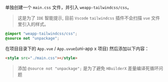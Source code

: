 单独创建一个 `main.css` 文件，并引入 `weapp-tailwindcss/css`。

> 这是为了 `IDE` 智能提示, 目前 `Vscode` `tailwindcss` 插件不会扫描 `vue` 文件里引入的样式。

```css title="main.css"
@import "weapp-tailwindcss/css";
@source not "unpackage";
```

在项目目录下的 `App.vue` / `App.uvue`(uni-app x 项目) 然后添加以下内容：

```html title="App.vue"
<style src="./main.css"></style>
```

> 添加 `@source not "unpackage";` 是为了避免 `HBuilderX` 差量编译死循环问题